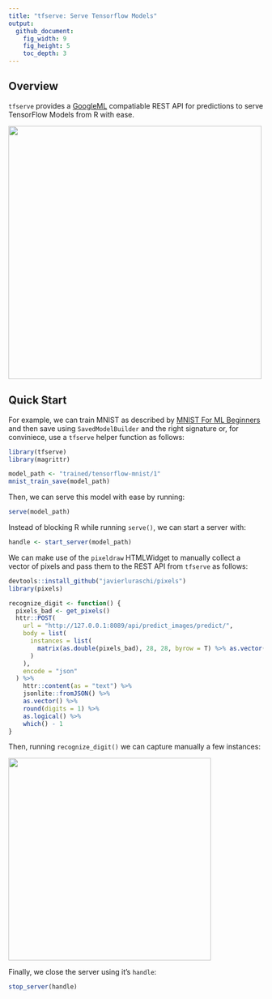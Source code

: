 ```yaml
---
title: "tfserve: Serve Tensorflow Models"
output:
  github_document:
    fig_width: 9
    fig_height: 5
    toc_depth: 3
---
```


## Overview

`tfserve` provides a [GoogleML](https://cloud.google.com/ml-engine/docs/prediction-overview)
compatiable REST API for predictions to serve TensorFlow Models from R with ease.

<img src="tools/readme/swagger.png" width=500 />

## Quick Start

For example, we can train MNIST as described by [MNIST For ML Beginners](https://tensorflow.rstudio.com/tensorflow/articles/tutorial_mnist_beginners.html)
and then save using `SavedModelBuilder` and the right signature or, for conviniece, 
use a `tfserve` helper function as follows:

```r
library(tfserve)
library(magrittr)

model_path <- "trained/tensorflow-mnist/1"
mnist_train_save(model_path)
```

Then, we can serve this model with ease by running:

```r
serve(model_path)
```

Instead of blocking R while running `serve()`, we can start a server with:

```r
handle <- start_server(model_path)
```

We can make use of the `pixeldraw` HTMLWidget to manually collect a vector of
pixels and pass them to the REST API from `tfserve` as follows:

```r
devtools::install_github("javierluraschi/pixels")
library(pixels)

recognize_digit <- function() {
  pixels_bad <- get_pixels()
  httr::POST(
    url = "http://127.0.0.1:8089/api/predict_images/predict/",
    body = list(
      instances = list(
        matrix(as.double(pixels_bad), 28, 28, byrow = T) %>% as.vector()
      )
    ),
    encode = "json"
  ) %>%
    httr::content(as = "text") %>%
    jsonlite::fromJSON() %>%
    as.vector() %>%
    round(digits = 1) %>%
    as.logical() %>%
    which() - 1
}

```

Then, running `recognize_digit()` we can capture manually a few instances:

<img src="tools/readme/mnist-digits.gif" width=400 />

Finally, we close the server using it's `handle`:

```r
stop_server(handle)
```
